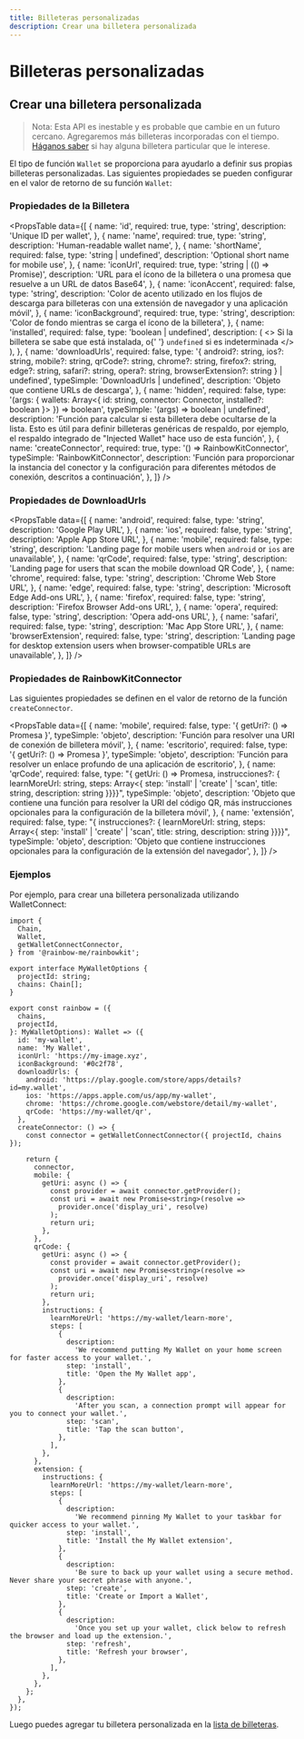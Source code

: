 ```yaml
---
title: Billeteras personalizadas
description: Crear una billetera personalizada
---
```


# Billeteras personalizadas

## Crear una billetera personalizada

> Nota: Esta API es inestable y es probable que cambie en un futuro cercano. Agregaremos más billeteras incorporadas con el tiempo. [Háganos saber](https://github.com/rainbow-me/rainbowkit/issues) si hay alguna billetera particular que le interese.

El tipo de función `Wallet` se proporciona para ayudarlo a definir sus propias billeteras personalizadas. Las siguientes propiedades se pueden configurar en el valor de retorno de su función `Wallet`:

### Propiedades de la Billetera

<PropsTable
  data={[
    {
      name: 'id',
      required: true,
      type: 'string',
      description: 'Unique ID per wallet',
    },
    {
      name: 'name',
      required: true,
      type: 'string',
      description: 'Human-readable wallet name',
    },
    {
      name: 'shortName',
      required: false,
      type: 'string | undefined',
      description: 'Optional short name for mobile use',
    },
    {
      name: 'iconUrl',
      required: true,
      type: 'string | (() => Promise<string>)',
      description:
        'URL para el ícono de la billetera o una promesa que resuelve a un URL de datos Base64',
    },
    {
      name: 'iconAccent',
      required: false,
      type: 'string',
      description:
        'Color de acento utilizado en los flujos de descarga para billeteras con una extensión de navegador y una aplicación móvil',
    },
    {
      name: 'iconBackground',
      required: true,
      type: 'string',
      description: 'Color de fondo mientras se carga el ícono de la billetera',
    },
    {
      name: 'installed',
      required: false,
      type: 'boolean | undefined',
      description: (
        <>
          Si la billetera se sabe que está instalada, o{' '}
          <code>undefined</code> si es indeterminada
        </>
      ),
    },
    {
      name: 'downloadUrls',
      required: false,
      type: '{ android?: string, ios?: string, mobile?: string, qrCode?: string, chrome?: string, firefox?: string, edge?: string, safari?: string, opera?: string, browserExtension?: string } | undefined',
      typeSimple: 'DownloadUrls | undefined',
      description: 'Objeto que contiene URLs de descarga',
    },
    {
      name: 'hidden',
      required: false,
      type: '(args: { wallets: Array<{ id: string, connector: Connector, installed?: boolean }> }) => boolean',
      typeSimple: '(args) => boolean | undefined',
      description:
        'Función para calcular si esta billetera debe ocultarse de la lista. Esto es útil para definir billeteras genéricas de respaldo, por ejemplo, el respaldo integrado de "Injected Wallet" hace uso de esta función',
    },
    {
      name: 'createConnector',
      required: true,
      type: '() => RainbowKitConnector',
      typeSimple: 'RainbowKitConnector',
      description:
        'Función para proporcionar la instancia del conector y la configuración para diferentes métodos de conexión, descritos a continuación',
    },
  ]}
/>

### Propiedades de DownloadUrls

<PropsTable
  data={[
    {
      name: 'android',
      required: false,
      type: 'string',
      description: 'Google Play URL',
    },
    {
      name: 'ios',
      required: false,
      type: 'string',
      description: 'Apple App Store URL',
    },
    {
      name: 'mobile',
      required: false,
      type: 'string',
      description:
        'Landing page for mobile users when `android` or `ios` are unavailable',
    },
    {
      name: 'qrCode',
      required: false,
      type: 'string',
      description:
        'Landing page for users that scan the mobile download QR Code',
    },
    {
      name: 'chrome',
      required: false,
      type: 'string',
      description: 'Chrome Web Store URL',
    },
    {
      name: 'edge',
      required: false,
      type: 'string',
      description: 'Microsoft Edge Add-ons URL',
    },
    {
      name: 'firefox',
      required: false,
      type: 'string',
      description: 'Firefox Browser Add-ons URL',
    },
    {
      name: 'opera',
      required: false,
      type: 'string',
      description: 'Opera add-ons URL',
    },
    {
      name: 'safari',
      required: false,
      type: 'string',
      description: 'Mac App Store URL',
    },
    {
      name: 'browserExtension',
      required: false,
      type: 'string',
      description:
        'Landing page for desktop extension users when browser-compatible URLs are unavailable',
    },
  ]}
/>

### Propiedades de RainbowKitConnector

Las siguientes propiedades se definen en el valor de retorno de la función `createConnector`.

<PropsTable
  data={[
    {
      name: 'mobile',
      required: false,
      type: '{ getUri?: () => Promesa<string> }',
      typeSimple: 'objeto',
      description:
        'Función para resolver una URI de conexión de billetera móvil',
    },
    {
      name: 'escritorio',
      required: false,
      type: '{ getUri?: () => Promesa<string> }',
      typeSimple: 'objeto',
      description: 'Función para resolver un enlace profundo de una aplicación de escritorio',
    },
    {
      name: 'qrCode',
      required: false,
      type: "{ getUri: () => Promesa<string>, instrucciones?: { learnMoreUrl: string, steps: Array<{ step: 'install' | 'create' | 'scan', title: string, description: string }}}}",
      typeSimple: 'objeto',
      description:
        'Objeto que contiene una función para resolver la URI del código QR, más instrucciones opcionales para la configuración de la billetera móvil',
    },
    {
      name: 'extensión',
      required: false,
      type: "{ instrucciones?: { learnMoreUrl: string, steps: Array<{ step: 'install' | 'create' | 'scan', title: string, description: string }}}}",
      typeSimple: 'objeto',
      description:
        'Objeto que contiene instrucciones opcionales para la configuración de la extensión del navegador',
    },
  ]}
/>

### Ejemplos

Por ejemplo, para crear una billetera personalizada utilizando WalletConnect:

```tsx
import {
  Chain,
  Wallet,
  getWalletConnectConnector,
} from '@rainbow-me/rainbowkit';

export interface MyWalletOptions {
  projectId: string;
  chains: Chain[];
}

export const rainbow = ({
  chains,
  projectId,
}: MyWalletOptions): Wallet => ({
  id: 'my-wallet',
  name: 'My Wallet',
  iconUrl: 'https://my-image.xyz',
  iconBackground: '#0c2f78',
  downloadUrls: {
    android: 'https://play.google.com/store/apps/details?id=my.wallet',
    ios: 'https://apps.apple.com/us/app/my-wallet',
    chrome: 'https://chrome.google.com/webstore/detail/my-wallet',
    qrCode: 'https://my-wallet/qr',
  },
  createConnector: () => {
    const connector = getWalletConnectConnector({ projectId, chains });

    return {
      connector,
      mobile: {
        getUri: async () => {
          const provider = await connector.getProvider();
          const uri = await new Promise<string>(resolve =>
            provider.once('display_uri', resolve)
          );
          return uri;
        },
      },
      qrCode: {
        getUri: async () => {
          const provider = await connector.getProvider();
          const uri = await new Promise<string>(resolve =>
            provider.once('display_uri', resolve)
          );
          return uri;
        },
        instructions: {
          learnMoreUrl: 'https://my-wallet/learn-more',
          steps: [
            {
              description:
                'We recommend putting My Wallet on your home screen for faster access to your wallet.',
              step: 'install',
              title: 'Open the My Wallet app',
            },
            {
              description:
                'After you scan, a connection prompt will appear for you to connect your wallet.',
              step: 'scan',
              title: 'Tap the scan button',
            },
          ],
        },
      },
      extension: {
        instructions: {
          learnMoreUrl: 'https://my-wallet/learn-more',
          steps: [
            {
              description:
                'We recommend pinning My Wallet to your taskbar for quicker access to your wallet.',
              step: 'install',
              title: 'Install the My Wallet extension',
            },
            {
              description:
                'Be sure to back up your wallet using a secure method. Never share your secret phrase with anyone.',
              step: 'create',
              title: 'Create or Import a Wallet',
            },
            {
              description:
                'Once you set up your wallet, click below to refresh the browser and load up the extension.',
              step: 'refresh',
              title: 'Refresh your browser',
            },
          ],
        },
      },
    };
  },
});
```

Luego puedes agregar tu billetera personalizada en la [lista de billeteras](/docs/custom-wallet-list).
